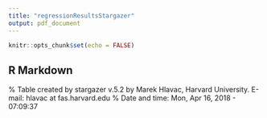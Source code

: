 ```yaml
---
title: "regressionResultsStargazer"
output: pdf_document
---
```


```r
knitr::opts_chunk$set(echo = FALSE)
```

## R Markdown

% Table created by stargazer v.5.2 by Marek Hlavac, Harvard University. E-mail: hlavac at fas.harvard.edu
% Date and time: Mon, Apr 16, 2018 - 07:09:37
\begin{table}[!htbp] \centering 
  \caption{Regression Models} 
  \label{} 
\begin{tabular}{@{\extracolsep{5pt}}lccc} 
\\[-1.8ex]\hline 
\hline \\[-1.8ex] 
 & \multicolumn{3}{c}{\textit{Dependent variable:}} \\ 
\cline{2-4} 
\\[-1.8ex] & \multicolumn{3}{c}{h22} \\ 
 & Basic & Partial & Full \\ 
\\[-1.8ex] & (1) & (2) & (3)\\ 
\hline \\[-1.8ex] 
 deforestation0YearLag & $-$1.412$^{*}$ & $-$1.063 & $-$0.361 \\ 
  & (0.746) & (0.748) & (0.811) \\ 
  & & & \\ 
 deforestation1YearLag & $-$0.043 & $-$0.598 & 1.472 \\ 
  & (1.061) & (1.066) & (1.112) \\ 
  & & & \\ 
 deforestation2YearLag & $-$0.578 & $-$1.010 & $-$0.985 \\ 
  & (0.659) & (0.662) & (0.700) \\ 
  & & & \\ 
 deforestation3YearLag & $-$0.314 & 0.887 & 1.295$^{**}$ \\ 
  & (0.584) & (0.603) & (0.632) \\ 
  & & & \\ 
 Constant & 0.199$^{***}$ & 0.153$^{***}$ & 0.234$^{***}$ \\ 
  & (0.005) & (0.009) & (0.037) \\ 
  & & & \\ 
\hline \\[-1.8ex] 
Year Fixed Effects & No & Yes & Yes \\ 
Seasonality & No & Yes & Yes \\ 
HH and indiv controls & No & No & Yes \\ 
\hline \\[-1.8ex] 
Observations & 15,713 & 15,713 & 15,713 \\ 
R$^{2}$ & 0.001 & 0.006 & 0.036 \\ 
Adjusted R$^{2}$ & 0.0004 & 0.005 & 0.032 \\ 
Residual Std. Error & 0.398 (df = 15707) & 0.397 (df = 15696) & 0.392 (df = 15642) \\ 
F Statistic & 2.121$^{*}$ (df = 5; 15707) & 6.100$^{***}$ (df = 16; 15696) & 8.455$^{***}$ (df = 70; 15642) \\ 
\hline 
\hline \\[-1.8ex] 
\textit{Note:}  & \multicolumn{3}{r}{$^{*}$p$<$0.1; $^{**}$p$<$0.05; $^{***}$p$<$0.01} \\ 
\end{tabular} 
\end{table} 